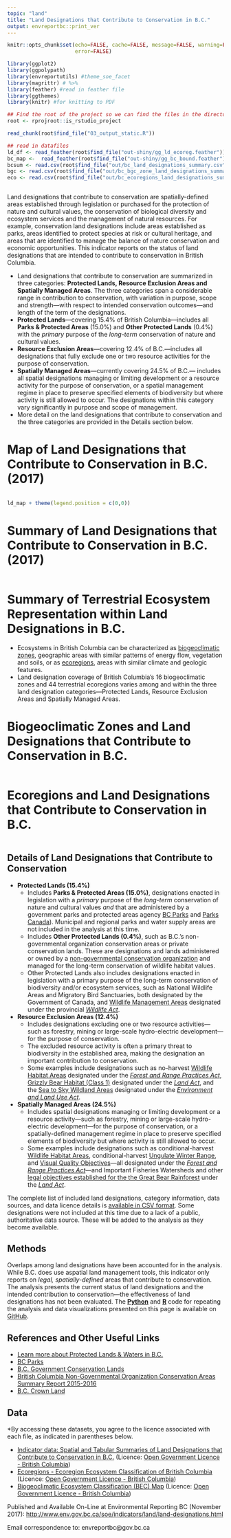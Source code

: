 ```yaml
---
topic: "land"
title: "Land Designations that Contribute to Conservation in B.C."
output: envreportbc::print_ver
---
```



```r

knitr::opts_chunk$set(echo=FALSE, cache=FALSE, message=FALSE, warning=FALSE, 
                      error=FALSE)

library(ggplot2)
library(ggpolypath)
library(envreportutils) #theme_soe_facet
library(magrittr) # %>%
library(feather) #read in feather file
library(ggthemes)
library(knitr) #for knitting to PDF

## Find the root of the project so we can find the files in the directory tree.
root <- rprojroot::is_rstudio_project

read_chunk(root$find_file("03_output_static.R"))

## read in datafiles
ld_df <- read_feather(root$find_file("out-shiny/gg_ld_ecoreg.feather"))
bc_map <-  read_feather(root$find_file("out-shiny/gg_bc_bound.feather"))
bcsum <- read.csv(root$find_file("out/bc_land_designations_summary.csv"), stringsAsFactors = FALSE)
bgc <- read.csv(root$find_file("out/bc_bgc_zone_land_designations_summary.csv"), stringsAsFactors = FALSE)
eco <- read.csv(root$find_file("out/bc_ecoregions_land_designations_summary.csv"), stringsAsFactors = FALSE)
```

```r
```

Land designations that contribute to conservation are spatially-defined areas established through legislation or purchased for the protection of nature and cultural values, the conservation of biological diversity and ecosystem services and the management of natural resources. For example, conservation land designations include areas established as parks, areas identified to protect species at risk or cultural heritage, and areas that are identified to manage the balance of nature conservation and economic opportunities. This indicator reports on the status of land designations that are intended to contribute to conservation in British Columbia.


-   Land designations that contribute to conservation are summarized in
    three categories: **Protected Lands, Resource Exclusion Areas and
    Spatially Managed Areas**. The three categories span a considerable
    range in contribution to conservation, with variation in purpose,
    scope and strength---with respect to intended conservation
    outcomes---and length of the term of the designations.
-   **Protected Lands**---covering 15.4% of British Columbia---includes all
    **Parks & Protected Areas** (15.0%) and **Other Protected Lands**
    (0.4%) with the *primary* purpose of the *long-term* conservation of
    nature and cultural values.
-   **Resource Exclusion Areas**---covering 12.4% of B.C.---includes all
    designations that fully exclude one or two resource activities for
    the purpose of conservation.
-   **Spatially Managed Areas**---currently covering 24.5% of B.C.---
    includes all spatial designations managing or limiting development
    or a resource activity for the purpose of conservation, or a spatial
    management regime in place to preserve specified elements of
    biodiversity but where activity is still allowed to occur. The
    designations within this category vary significantly in purpose and
    scope of management.
-   More detail on the land designations that contribute to conservation
    and the three categories are provided in the Details section below.


\begin{center}
\fbox{
  \begin{minipage}[c]{12cm}
  
   \begingroup\centering{\textbf{Protected Lands in British Columbia}}
   
     \endgroup
     
    \vspace{1mm}
    
    \text{\textbf{15.4\%} of lands in B.C. are protected through legally established areas designated}
    
    \text{for the \textit{primary} purpose of the \textit{long-term} conservation of nature and cultural values.}
    
        \vspace{3mm}
    
    \href{http://www.env.gov.bc.ca/soe/indicators/land/protected-lands-and-waters.html}{Learn more about Protected Lands \& Waters in B.C.}
    
  \end{minipage}
}
\end{center}

\newpage

# Map of Land Designations that Contribute to Conservation in B.C. (2017)

```r
```
```r
ld_map + theme(legend.position = c(0,0))
```

\newpage

# Summary of Land Designations that Contribute to Conservation in B.C. (2017)

```r
```

\newpage

# Summary of Terrestrial Ecosystem Representation within Land Designations in B.C.

-   Ecosystems in British Columbia can be characterized as
    [biogeoclimatic zones](https://www.for.gov.bc.ca/hre/becweb/),
    geographic areas with similar patterns of energy flow, vegetation
    and soils, or as
    [ecoregions](http://www.env.gov.bc.ca/ecology/ecoregions/), areas
    with similar climate and geologic features.
-   Land designation coverage of British Columbia's 16 biogeoclimatic
    zones and 44 terrestrial ecoregions varies among and within the
    three land designation categories---Protected Lands, Resource
    Exclusion Areas and Spatially Managed Areas.

# Biogeoclimatic Zones and Land Designations that Contribute to Conservation in B.C.

```r
```

\newpage

# Ecoregions and Land Designations that Contribute to Conservation in B.C.

```r
```

\newpage

## Details of Land Designations that Contribute to Conservation 
-   **Protected Lands (15.4%)**
    -   Includes **Parks & Protected Areas (15.0%)**, designations
        enacted in legislation with a *primary* purpose of the
        *long-term* conservation of nature and cultural values *and*
        that are administered by a government parks and protected areas
        agency [BC Parks](http://www.env.gov.bc.ca/bcparks/) and [Parks
        Canada](http://www.pc.gc.ca/eng/index.aspx)). Municipal and
        regional parks and water supply areas are not included in the
        analysis at this time.
    -   Includes **Other Protected Lands (0.4%)**, such as B.C.'s
        non-governmental organization conservation areas or private
        conservation lands. These are designations and lands
        administered or owned by a [non-governmental conservation
        organization](http://ltabc.ca/publications-a-research/british-columbia-conservation-areas-summary-report-2015-16/)
        and managed for the long-term conservation of wildlife habitat
        values.
    -   Other Protected Lands also includes designations enacted in legislation with a primary
        purpose of the long-term conservation of biodiversity and/or
        ecosystem services, such as National Wildlife Areas and
        Migratory Bird Sanctuaries, both designated by the Government of
        Canada, and [Wildlife Management
        Areas](http://www.env.gov.bc.ca/fw/habitat/conservation-lands/)
        designated under the provincial [*Wildlife
        Act*](http://www.bclaws.ca/EPLibraries/bclaws_new/document/ID/freeside/00_96488_01).
-   **Resource Exclusion Areas (12.4%)**
    -   Includes designations excluding one or two resource
        activities---such as forestry, mining or large-scale
        hydro-electric development---for the purpose of conservation.
    -   The excluded resource activity is often a primary threat to
        biodiversity in the established area, making the designation an
        important contribution to conservation.
    -   Some examples include designations such as no-harvest [Wildlife
        Habitat Areas](http://www.env.gov.bc.ca/wld/frpa/iwms/wha.html)
        designated under the [*Forest and Range Practices
        Act*](http://www.bclaws.ca/Recon/document/ID/freeside/00_02069_01),
        [Grizzly Bear Habitat (Class
        1)](https://www.for.gov.bc.ca/tasb/slrp/plan17.html)
        designated under the [*Land
        Act*](http://www.bclaws.ca/EPLibraries/bclaws_new/document/ID/freeside/00_96245_01),
        and the [Sea to Sky Wildland
        Areas](https://www.for.gov.bc.ca/tasb/slrp/plan79.html)
        designated under the [*Environment and Land Use
        Act*](http://www.bclaws.ca/EPLibraries/bclaws_new/document/ID/freeside/00_96117_01).
-   **Spatially Managed Areas (24.5%)**
    -   Includes spatial designations managing or limiting development
        or a resource activity---such as forestry, mining or large-scale
        hydro-electric development---for the purpose of conservation, or a
        spatially-defined management regime in place to preserve
        specified elements of biodiversity but where activity is still
        allowed to occur.
    -   Some examples include designations such as conditional-harvest
        [Wildlife Habitat
        Areas](http://www.env.gov.bc.ca/wld/frpa/iwms/wha.html),
        conditional-harvest [Ungulate Winter
        Range](http://www.env.gov.bc.ca/wld/frpa/uwr/index.html), and
        [Visual Quality
        Objectives](http://www2.gov.bc.ca/gov/content?id=C45131B6586243CD8A91D399B5712256)---all designated under the [*Forest and Range Practices
        Act*](http://www.bclaws.ca/Recon/document/ID/freeside/00_02069_01)---and Important Fisheries Watersheds and other [legal objectives
        established for the the Great Bear
        Rainforest](https://www.for.gov.bc.ca/tasb/slrp/plan17.html)
        under the [*Land
        Act*](http://www.bclaws.ca/EPLibraries/bclaws_new/document/ID/freeside/00_96245_01).

The complete list of included land designations, category information,
data sources, and data licence details is [available in CSV
format](https://github.com/bcgov/land-designations-indicator/blob/cleanup-release/data-raw/sources.csv). Some designations were
not included at this time due to a lack of a public, authoritative data
source. These will be added to the analysis as they become available.

## Methods

Overlaps among land designations have been accounted for in the
analysis. While B.C. does use aspatial land management tools, this
indicator only reports on *legal, spatially-defined* areas that
contribute to conservation. The analysis presents the current status of
land designations and the intended contribution to conservation---the
effectiveness of land designations has not been evaluated. The [**Python**](https://www.python.org/) and [**R**](http://www.r-project.org) code for repeating the analysis and data visualizations presented on this page is available on [GitHub](https://github.com/bcgov/land-designations-indicator).


## References and Other Useful Links

-   [Learn more about Protected Lands & Waters in
    B.C.](http://www.env.gov.bc.ca/soe/indicators/land/protected-lands-and-waters.html)
-   [BC Parks](http://www.env.gov.bc.ca/bcparks/)
-   [B.C. Government Conservation
    Lands](http://www.env.gov.bc.ca/fw/habitat/conservation-lands/)
-   [British Columbia Non-Governmental Organization Conservation Areas
    Summary Report
    2015-2016](http://ltabc.ca/publications-a-research/british-columbia-conservation-areas-summary-report-2015-16/)
-   [B.C. Crown
    Land](http://www2.gov.bc.ca/gov/content?id=63DF75221AF440A4AA6A9BCD34711A8C)

## Data

\*By accessing these datasets, you agree to the licence associated with each file, as indicated in parentheses below.

-   [Indicator data: Spatial and Tabular Summaries of Land Designations
    that Contribute to Conservation in
    B.C.](https://catalogue.data.gov.bc.ca/dataset/3eedf0da-0c1d-4917-aff5-1eb8f59736bc) (Licence: [Open Government Licence - British Columbia](http://www2.gov.bc.ca/gov/content?id=A519A56BC2BF44E4A008B33FCF527F61))
-   [Ecoregions - Ecoregion Ecosystem Classification of British
    Columbia](https://catalogue.data.gov.bc.ca/dataset/d00389e0-66da-4895-bd56-39a0dd64aa78) (Licence: [Open Government Licence - British Columbia](http://www2.gov.bc.ca/gov/content?id=A519A56BC2BF44E4A008B33FCF527F61))
-   [Biogeoclimatic Ecosystem Classification (BEC)
    Map](https://catalogue.data.gov.bc.ca/dataset/f358a53b-ffde-4830-a325-a5a03ff672c3) (Licence: [Open Government Licence - British Columbia](http://www2.gov.bc.ca/gov/content?id=A519A56BC2BF44E4A008B33FCF527F61))

Published and Available On-Line at Environmental Reporting BC (November 2017):
[http://www.env.gov.bc.ca/soe/indicators/land/land-designations.html](http://www.env.gov.bc.ca/soe/indicators/land/land-designations.html)

Email correspondence to: envreportbc@gov.bc.ca
